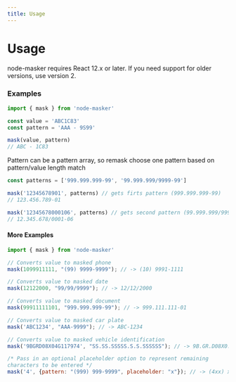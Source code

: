 ```yaml
---
title: Usage
---
```


# Usage

node-masker requires React 12.x or later. If you need support for older versions, use version 2.


### Examples
```javascript
import { mask } from 'node-masker'

const value = 'ABC1C83'
const pattern = 'AAA - 9S99'

mask(value, pattern)
// ABC - 1C83
```

Pattern can be a pattern array, so remask choose one pattern based on pattern/value length match

```javascript
const patterns = ['999.999.999-99', '99.999.999/9999-99']

mask('12345678901', patterns) // gets firts pattern (999.999.999-99)
// 123.456.789-01

mask('12345678000106', patterns) // gets second pattern (99.999.999/9999-99)
// 12.345.678/0001-06
```

#### More Examples

```javascript
import { mask } from 'node-masker'

// Converts value to masked phone
mask(1099911111, "(99) 9999-9999"); // -> (10) 9991-1111

// Converts value to masked date
mask(12122000, "99/99/9999"); // -> 12/12/2000

// Converts value to masked document
mask(99911111101, "999.999.999-99"); // -> 999.111.111-01

// Converts value to masked car plate
mask('ABC1234', "AAA-9999"); // -> ABC-1234

// Converts value to masked vehicle identification
mask('9BGRD08X04G117974', "SS.SS.SSSSS.S.S.SSSSSS"); // -> 9B.GR.D08X0.4.G.117974

/* Pass in an optional placeholder option to represent remaining 
characters to be entered */
mask('4', {pattern: "(999) 999-9999", placeholder: "x"}); // -> (4xx) xxx-xxxx
```